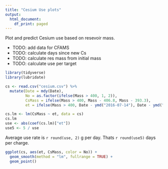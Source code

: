 ```yaml
---
title: "Cesium Use plots"
output:
  html_document:
    df_print: paged
---
```


Plot and predict Cesium use based on resevoir mass.

* TODO: add data for CFAMS
* TODO: calculate days since new Cs
* TODO: calculate res mass from initial mass
* TODO: calculate use per target


```r
library(tidyverse)
library(lubridate)

cs <- read.csv("cesium.csv") %>%
  mutate(Date = mdy(Date),
         No = as.factor(ifelse(Mass > 400, 1, 2)),
         CsMass = ifelse(Mass > 400, Mass - 406.8, Mass - 393.3),
         et = ifelse(Mass > 400, Date - ymd("2016-07-14"), Date - ymd("2017-03-10")))
```

```r
cs.lm <- lm(CsMass ~ et, data = cs)
cs.lm
use <- abs(coef(cs.lm)["et"])
use5 <- 5 / use 
```

Average use rate is `r round(use, 2)` g per day. Thats `r round(use5)` days per charge.
```r
ggplot(cs, aes(et, CsMass, color = No)) +
  geom_smooth(method = "lm", fullrange = TRUE) +
  geom_point()  
```